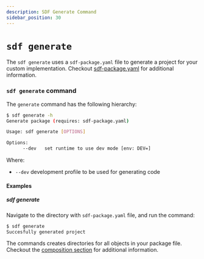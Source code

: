 ```yaml
---
description: SDF Generate Command
sidebar_position: 30
---
```


# `sdf generate`

The `sdf generate` uses a `sdf-package.yaml` file to generate a project for your custom implementation.
Checkout [sdf-package.yaml] for additional information.

### `sdf generate` command

The `generate` command has the following hierarchy:

```bash copy="fl"
$ sdf generate -h
Generate package (requires: sdf-package.yaml)

Usage: sdf generate [OPTIONS]

Options:
      --dev   set runtime to use dev mode [env: DEV=]
```

Where:
* `--dev` development profile to be used for generating code


#### Examples

##### sdf generate

Navigate to the directory with `sdf-package.yaml` file, and run the command:

```bash copy="fl"
$ sdf generate
Succesfully generated project
```

The commands creates directories for all objects in your package file. Checkout the [composition section] for additional information.

[sdf-package.yaml]: concepts/composition/sdf-package-yaml.mdx
[composition section]: concepts/composition/overview.mdx
 